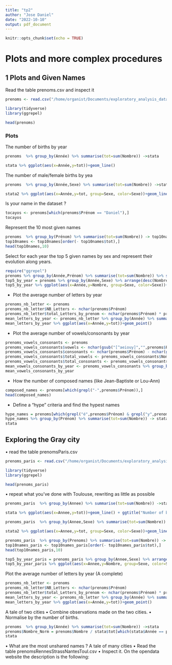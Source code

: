 ```yaml
---
title: "tp2"
author: "Jose Daniel"
date: "2022-10-10"
output: pdf_document
---
```


```r
knitr::opts_chunk$set(echo = TRUE)
```

# Plots and more complex procedures

## 1 Plots and Given Names

Read the table prenoms.csv and inspect it

```r
prenoms <- read.csv("/home/organist/Documents/exploratory_analysis_dataviz/prenoms.csv",sep=";")

library(tidyverse)
library(ggrepel)

head(prenoms)

```

### Plots

The number of births by year

```r
prenoms  %>% group_by(Année) %>% summarise(tot=sum(Nombre)) ->stata

stata %>% ggplot(aes(x=Année,y=tot))+geom_line()
```
The number of male/female births by yea
```r
prenoms  %>% group_by(Année,Sexe) %>% summarise(tot=sum(Nombre)) ->stata2

stata2 %>% ggplot(aes(x=Année,y=tot, group=Sexe, color=Sexe))+geom_line()
```
Is your name in the dataset ?
```r
tocayos <- prenoms[which(prenoms$Prénom == "Daniel"),]
tocayos
```

Represent the 10 most given names

```r
prenoms  %>% group_by(Prénom) %>% summarise(tot=sum(Nombre)) -> top10names
top10names <- top10names[order(- top10names$tot),]
head(top10names,10)
```
Select for each year the top 5 given names by sex and represent their evolution along years.

```r
require("ggrepel")
prenoms %>% group_by(Année,Prénom) %>% summarise(tot=sum(Nombre)) %>% slice_max(order_by = tot, n = 5) -> topNames
top5_by_year = prenoms %>% group_by(Année,Sexe) %>% arrange(desc(Nombre)) %>% slice(1:5)
top5_by_year %>% ggplot(aes(x=Année,y=Nombre, group=Sexe, color=Sexe))+geom_point()+geom_label_repel(aes(label=Prénom),size = 3)

```

- Plot the average number of letters by year
```r
prenoms_nb_letter <- prenoms
prenoms_nb_letter$NB_Letters <- nchar(prenoms$Prénom)
prenoms_nb_letter$total_Letters_by_prenom <- nchar(prenoms$Prénom) * prenoms$Nombre
mean_letters_by_year <- prenoms_nb_letter %>% group_by(Année) %>% summarise(mean_letters_by_year=sum(total_Letters_by_prenom)/sum(Nombre))
mean_letters_by_year %>% ggplot(aes(x=Année,y=tot))+geom_point()

```

- Plot the average number of vowels/consonants by year
```r
prenoms_vowels_consonants <- prenoms
prenoms_vowels_consonants$vowels <- nchar(gsub("[^aeiouy]","",prenoms$Prénom, ignore.case = TRUE))
prenoms_vowels_consonants$consonants <- nchar(prenoms$Prénom) - nchar(gsub("[^aeiouy]","",prenoms$Prénom, ignore.case = TRUE))
prenoms_vowels_consonants$total_vowels <- prenoms_vowels_consonants$Nombre * prenoms_vowels_consonants$vowels
prenoms_vowels_consonants$total_consonants <- prenoms_vowels_consonants$Nombre * prenoms_vowels_consonants$consonants
mean_vowels_consonants_by_year <- prenoms_vowels_consonants %>% group_by(Année) %>% summarise(mean_vowels_by_year=sum(total_vowels)/sum(Nombre), mean_consonants_by_year=sum(total_consonants)/sum(Nombre))
mean_vowels_consonants_by_year
```

- How the number of composed names (like Jean-Baptiste or Lou-Ann)
```r
composed_names <- prenoms[which(grepl("-",prenoms$Prénom)),]
head(composed_names)
```

- Define a “hype” criteria and find the hypest names
```r
hype_names = prenoms[which(grepl("é",prenoms$Prénom) & grepl("y",prenoms$Prénom)),]
hype_names %>% group_by(Prénom) %>% summarise(tot=sum(Nombre)) -> stata
stata
```

## Exploring the Gray city

• read the table prenomsParis.csv

```r
prenoms_paris <- read.csv("/home/organist/Documents/exploratory_analysis_dataviz/prenomsParis.csv",sep=";")

library(tidyverse)
library(ggrepel)

head(prenoms_paris)
```


• repeat what you’ve done with Toulouse, rewriting as little as possible

```r
prenoms_paris  %>% group_by(Annee) %>% summarise(tot=sum(Nombre)) ->stata

stata %>% ggplot(aes(x=Annee,y=tot))+geom_line() + ggtitle("Number of births by year")
```
```r
prenoms_paris  %>% group_by(Annee,Sexe) %>% summarise(tot=sum(Nombre)) ->stata2

stata2 %>% ggplot(aes(x=Annee,y=tot, group=Sexe, color=Sexe))+geom_line() + ggtitle("Number of male/female/X births by year")
```

```r
prenoms_paris  %>% group_by(Prenoms) %>% summarise(tot=sum(Nombre)) -> top10names_paris
top10names_paris <- top10names_paris[order(- top10names_paris$tot),]
head(top10names_paris,10)
```
```r
top5_by_year_paris = prenoms_paris %>% group_by(Annee,Sexe) %>% arrange(desc(Nombre)) %>% slice(1:5)
top5_by_year_paris %>% ggplot(aes(x=Annee,y=Nombre, group=Sexe, color=Sexe))+geom_point()+geom_label_repel(aes(label=Prenoms),size = 3) + ggtitle("top 5 given names by sex, Evolution along years.")
```
Plot the average number of letters by year (A complete)
```r
prenoms_nb_letter <- prenoms
prenoms_nb_letter$NB_Letters <- nchar(prenoms$Prénom)
prenoms_nb_letter$total_Letters_by_prenom <- nchar(prenoms$Prénom) * prenoms$Nombre
mean_letters_by_year <- prenoms_nb_letter %>% group_by(Année) %>% summarise(mean_letters_by_year=sum(total_Letters_by_prenom)/sum(Nombre))
mean_letters_by_year %>% ggplot(aes(x=Année,y=tot))+geom_point()
```

A tale of two cities
• Combine observations made on the two cities.
• Normalise by the number of births.

```r
prenoms  %>% group_by(Année) %>% summarise(tot=sum(Nombre)) ->stata
prenoms$Nombre_Norm = prenoms$Nombre / stata$tot[which(stata$Année == prenoms$Année)]
stata
```


• What are the most unshared names ?
A tale of many cities
• Read the table prenomsRennesStrassNantesToul.csv
• Inspect it. On the opendata website the description is the following: